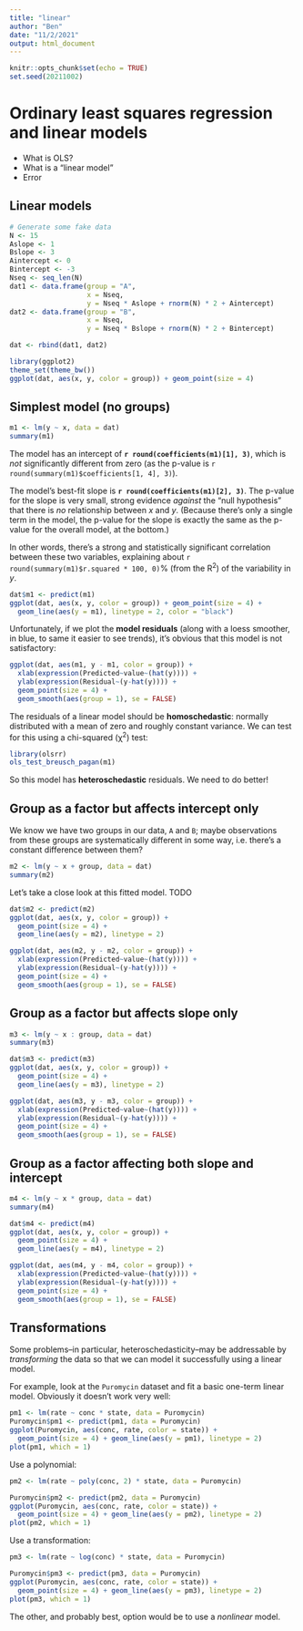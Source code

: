 ```yaml
---
title: "linear"
author: "Ben"
date: "11/2/2021"
output: html_document
---
```


```r
knitr::opts_chunk$set(echo = TRUE)
set.seed(20211002)
```

# Ordinary least squares regression and linear models

* What is OLS?
* What is a "linear model"
* Error

## Linear models

```r
# Generate some fake data
N <- 15
Aslope <- 1
Bslope <- 3
Aintercept <- 0
Bintercept <- -3
Nseq <- seq_len(N)
dat1 <- data.frame(group = "A",
                   x = Nseq,
                   y = Nseq * Aslope + rnorm(N) * 2 + Aintercept)
dat2 <- data.frame(group = "B",
                   x = Nseq,
                   y = Nseq * Bslope + rnorm(N) * 2 + Bintercept)

dat <- rbind(dat1, dat2)

library(ggplot2)
theme_set(theme_bw())
ggplot(dat, aes(x, y, color = group)) + geom_point(size = 4)
```

## Simplest model (no groups)

```r
m1 <- lm(y ~ x, data = dat)
summary(m1)
```

The model has an intercept of **`r round(coefficients(m1)[1], 3)`**, which is _not_ significantly different from zero (as the p-value is `r round(summary(m1)$coefficients[1, 4], 3)`).

The model's best-fit slope is **`r round(coefficients(m1)[2], 3)`**.
The p-value for the slope is very small, strong evidence *against* the "null
hypothesis" that there is _no_ relationship between _x_ and _y_. (Because there's only a single term in the model, the p-value for the slope is exactly the same as the p-value for the overall model, at the bottom.)

In other words, there's a strong and statistically significant correlation 
between these two variables, explaining about 
`r round(summary(m1)$r.squared * 100, 0)`% (from the R^2^) 
of the variability in _y_.

```r
dat$m1 <- predict(m1)
ggplot(dat, aes(x, y, color = group)) + geom_point(size = 4) +
  geom_line(aes(y = m1), linetype = 2, color = "black")
```

Unfortunately, if we plot the **model residuals** (along with a loess smoother, in blue, to same it easier to see trends), it's obvious that this model is not satisfactory:

```r
ggplot(dat, aes(m1, y - m1, color = group)) + 
  xlab(expression(Predicted~value~(hat(y)))) + 
  ylab(expression(Residual~(y-hat(y)))) +
  geom_point(size = 4) + 
  geom_smooth(aes(group = 1), se = FALSE)
```

The residuals of a linear model should be **homoschedastic**: normally distributed with a mean of zero and roughly constant variance. We can test for this using a chi-squared (χ^2^) test:

```r
library(olsrr)
ols_test_breusch_pagan(m1)
```

So this model has **heteroschedastic** residuals. We need to do better!

## Group as a factor but affects intercept only

We know we have two groups in our data, `A` and `B`; maybe observations from these groups are systematically different in some way, i.e. there's a constant difference between them?

```r
m2 <- lm(y ~ x + group, data = dat)
summary(m2)
```

Let's take a close look at this fitted model. TODO

```r
dat$m2 <- predict(m2)
ggplot(dat, aes(x, y, color = group)) + 
  geom_point(size = 4) +
  geom_line(aes(y = m2), linetype = 2)

ggplot(dat, aes(m2, y - m2, color = group)) + 
  xlab(expression(Predicted~value~(hat(y)))) + 
  ylab(expression(Residual~(y-hat(y)))) +
  geom_point(size = 4) + 
  geom_smooth(aes(group = 1), se = FALSE)
```

## Group as a factor but affects slope only

```r
m3 <- lm(y ~ x : group, data = dat)
summary(m3)
```


```r
dat$m3 <- predict(m3)
ggplot(dat, aes(x, y, color = group)) + 
  geom_point(size = 4) +
  geom_line(aes(y = m3), linetype = 2)

ggplot(dat, aes(m3, y - m3, color = group)) + 
  xlab(expression(Predicted~value~(hat(y)))) + 
  ylab(expression(Residual~(y-hat(y)))) +
  geom_point(size = 4) + 
  geom_smooth(aes(group = 1), se = FALSE)
```


## Group as a factor affecting both slope and intercept

```r
m4 <- lm(y ~ x * group, data = dat)
summary(m4)
```


```r
dat$m4 <- predict(m4)
ggplot(dat, aes(x, y, color = group)) + 
  geom_point(size = 4) +
  geom_line(aes(y = m4), linetype = 2)

ggplot(dat, aes(m4, y - m4, color = group)) + 
  xlab(expression(Predicted~value~(hat(y)))) + 
  ylab(expression(Residual~(y-hat(y)))) +
  geom_point(size = 4) + 
  geom_smooth(aes(group = 1), se = FALSE)
```

## Transformations

Some problems--in particular, heteroschedasticity--may be addressable by _transforming_ the data so that we can model it successfully using a linear model.

For example, look at the `Puromycin` dataset and fit a basic one-term linear model. Obviously it doesn't work very well:

```r
pm1 <- lm(rate ~ conc * state, data = Puromycin)
Puromycin$pm1 <- predict(pm1, data = Puromycin)
ggplot(Puromycin, aes(conc, rate, color = state)) + 
  geom_point(size = 4) + geom_line(aes(y = pm1), linetype = 2)
plot(pm1, which = 1)
```

Use a polynomial:


```r
pm2 <- lm(rate ~ poly(conc, 2) * state, data = Puromycin)
```

```r
Puromycin$pm2 <- predict(pm2, data = Puromycin)
ggplot(Puromycin, aes(conc, rate, color = state)) + 
  geom_point(size = 4) + geom_line(aes(y = pm2), linetype = 2)
plot(pm2, which = 1)
```

Use a transformation:

```r
pm3 <- lm(rate ~ log(conc) * state, data = Puromycin)
```

```r
Puromycin$pm3 <- predict(pm3, data = Puromycin)
ggplot(Puromycin, aes(conc, rate, color = state)) + 
  geom_point(size = 4) + geom_line(aes(y = pm3), linetype = 2)
plot(pm3, which = 1)
```

The other, and probably best, option would be to use a _nonlinear_ model.

